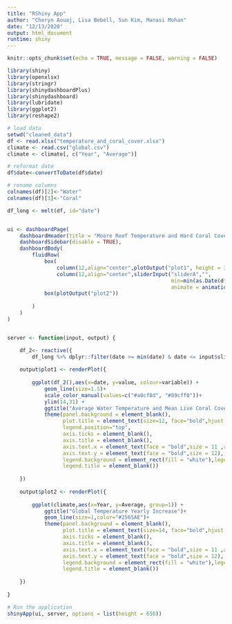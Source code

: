 ```yaml
---
title: "RShiny App"
author: "Cheryn Aouaj, Lisa Bebell, Sun Kim, Manasi Mohan"
date: "12/13/2020"
output: html_document
runtime: shiny
---
```


```r
knitr::opts_chunk$set(echo = TRUE, message = FALSE, warning = FALSE)
```

```r
library(shiny)
library(openxlsx)
library(stringr)
library(shinydashboardPlus)
library(shinydashboard)
library(lubridate)
library(ggplot2)
library(reshape2)

# load data
setwd("cleaned_data")
df <- read.xlsx("temperature_and_coral_cover.xlsx") 
climate <- read.csv("global.csv")
climate <- climate[, c("Year", "Average")]

# reformat date
df$date<-convertToDate(df$date)

# rename columns
colnames(df)[2]<-"Water"
colnames(df)[3]<-"Coral"

df_long <- melt(df, id="date")


ui <- dashboardPage(
    dashboardHeader(title = "Moore Reef Temperature and Hard Coral Cover Relationship Dashboard"),
    dashboardSidebar(disable = TRUE),
    dashboardBody(
        fluidRow(
            box(
                column(12,align="center",plotOutput("plot1", height = 350)),
                column(12,align="center",sliderInput("sliderA","",
                                                     min=min(as.Date(df$date)), max=max(as.Date(df$date)), step=30, value=as.Date("1997-11-21"),
                                                     animate = animationOptions(interval = 300, loop = TRUE)))),
            box(plotOutput("plot2"))
            
        )
    )
)


server <- function(input, output) {

    df_2<- reactive({
        df_long %>% dplyr::filter(date >= min(date) & date <= input$sliderA) })
    
    output$plot1 <- renderPlot({
        
        ggplot(df_2(),aes(x=date, y=value, colour=variable)) +
            geom_line(size=1.5)+
            scale_color_manual(values=c("#a0cf8d", "#89cff0"))+
            ylim(14,31) +
            ggtitle("Average Water Temperature and Mean Live Coral Cover Percentage")+
            theme(panel.background = element_blank(),
                  plot.title = element_text(size=12, face="bold",hjust = 0.5),
                  legend.position="top",
                  axis.ticks = element_blank(),
                  axis.title = element_blank(),
                  axis.text.x = element_text(face = "bold",size = 11 ,angle = 45),
                  axis.text.y = element_text(face = "bold",size = 12),
                  legend.background = element_rect(fill = "white"),legend.key = element_rect(fill = "white"),
                  legend.title = element_blank())
        
    })
    
    output$plot2 <- renderPlot({
        
        ggplot(climate,aes(x=Year, y=Average, group=1)) +
            ggtitle("Global Temperature Yearly Increase")+
            geom_line(size=1,color="#2565AE")+
            theme(panel.background = element_blank(),
                  plot.title = element_text(size=14, face="bold",hjust = 0.5),
                  axis.ticks = element_blank(),
                  axis.title = element_blank(),
                  axis.text.x = element_text(face = "bold",size = 11 ,angle = 45),
                  axis.text.y = element_text(face = "bold",size = 12),
                  legend.background = element_rect(fill = "white"),legend.key = element_rect(fill = "white"),
                  legend.title = element_blank())
        
    })
    
}

# Run the application 
shinyApp(ui, server, options = list(height = 650))
```
